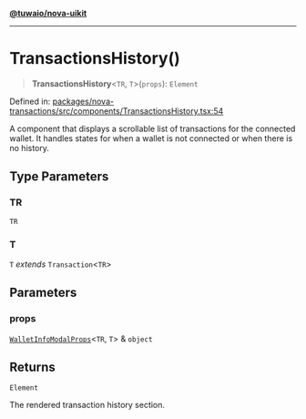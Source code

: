 [**@tuwaio/nova-uikit**](../../../README.md)

***

# TransactionsHistory()

> **TransactionsHistory**\<`TR`, `T`\>(`props`): `Element`

Defined in: [packages/nova-transactions/src/components/TransactionsHistory.tsx:54](https://github.com/TuwaIO/nova-uikit/blob/6c97c381f0e2c0df922ab158d0d6a629378a1956/packages/nova-transactions/src/components/TransactionsHistory.tsx#L54)

A component that displays a scrollable list of transactions for the connected wallet.
It handles states for when a wallet is not connected or when there is no history.

## Type Parameters

### TR

`TR`

### T

`T` *extends* `Transaction`\<`TR`\>

## Parameters

### props

[`WalletInfoModalProps`](../interfaces/WalletInfoModalProps.md)\<`TR`, `T`\> & `object`

## Returns

`Element`

The rendered transaction history section.
